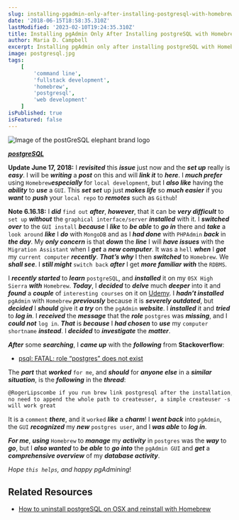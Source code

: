 ```yaml
---
slug: installing-pgadmin-only-after-installing-postgresql-with-homebrew
date: '2018-06-15T18:58:35.310Z'
lastModified: '2023-02-10T19:24:35.310Z'
title: Installing pgAdmin Only After Installing postgreSQL with Homebrew
author: Maria D. Campbell
excerpt: Installing pgAdmin only after installing postgreSQL with Homebrew.
image: postgresql.jpg
tags:
    [
        'command line',
        'fullstack development',
        'homebrew',
        'postgresql',
        'web development'
    ]
isPublished: true
isFeatured: false
---
```


![Image of the postGreSQL elephant brand logo](postgresql.jpg)

***[postgreSQL](https://www.postgresql.org/)***

**Update June 17, 2018:** I ***revisited*** this ***issue*** just now and the ***set up*** really is ***easy***. I will be ***writing*** a ***post*** on this and will ***link it*** to ***here***. I ***much prefer*** using `Homebrew`***especially*** for `local development`, but I ***also like*** having the ***ability*** to ***use*** a `GUI`. This ***set set*** up just ***makes life*** so ***much easier*** if you ***want*** to ***push*** your `local repo` to ***remotes*** such as `Github`!

**Note 6.16.18:** I ***did*** `find out` ***after***, ***however***, that it can be ***very difficult***
to `set up` ***without*** the `graphical interface/server` ***installed*** with it. I ***switched over*** to the `GUI install` ***because*** I ***like*** to ***be able*** to ***go in*** there and ***take*** a `look around` ***like*** I ***do*** with `MongoDB` and as I ***had done*** with `PHPAdmin` ***back***
in ***the day***. My ***only concern*** is that ***down*** the ***line*** I will ***have issues*** with the
`Migration Assistant` when I ***get*** a ***new computer***. It was a `hell` ***when*** I ***got*** my
`current computer` ***recently***. ***That’s why*** I then ***switched*** to `Homebrew`. We ***shall see***. I ***still might*** `switch back` ***after*** I get ***more familiar*** ***with*** the `RDBMS`.

I ***recently started*** to ***learn*** `postgreSQL`, and ***installed*** it on my `0SX High Sierra` ***with*** `Homebrew`. ***Today***, I ***decided*** to ***delve*** much ***deeper*** into it and
***found*** a ***couple*** of `interesting courses` on it on
[Udemy](https://www.udemy.com/postgresql-from-zero-to-hero/). I ***hadn’t installed*** `pgAdmin` with `Homebrew` ***previously*** because it is **_severely outdated_**, but ***decided*** I ***should*** give it **_a try_** on the `pgAdmin` ***website***. I ***installed*** it and ***tried*** to ***log in***. I ***received*** the ***message*** that the **_role_** `postgres` was **_missing_**, and I ***could not*** `log in`. ***That*** is ***because*** I ***had chosen*** to ***use*** my `computer shortname` ***instead***. I ***decided*** to ***investigate*** the ***matter***.

***After*** some ***searching***, I ***came up*** with the ***following*** from **Stackoverflow**:

-   [psql: FATAL: role “postgres” does not exist](https://stackoverflow.com/questions/15301826/psql-fatal-role-postgres-does-not-exist)

The ***part*** that ***worked*** `for me`, and ***should*** for ***anyone else*** in a ***similar situation***, is the ***following*** in the ***thread***:

```markdown
@RogerLipscombe if you run brew link postgresql after the installation, there's
no need to append the whole path to createuser, a simple createuser -s postgres
will work great
```

It is a `comment` ***there***, and it `worked` ***like*** a ***charm***! I ***went back*** into `pgAdmin`, the `GUI` ***recognized*** my **_new_** `postgres user`, and I ***was able*** to ***log in***.

***For me***, ***using*** `Homebrew` to ***manage*** my ***activity*** in `postgres` was the ***way*** to
***go***, but I ***also wanted*** to ***be able*** to ***go into*** the `pgAdmin GUI` and ***get*** a ***comprehensive overview*** of my ***database activity***.

*Hope `this helps`, and happy pgAdmining*!

## Related Resources

- [How to uninstall postgreSQL on OSX and reinstall with Homebrew](/blog/how-to-uninstall-postgresql-on-osx-and-reinstall-with-homebrew)
